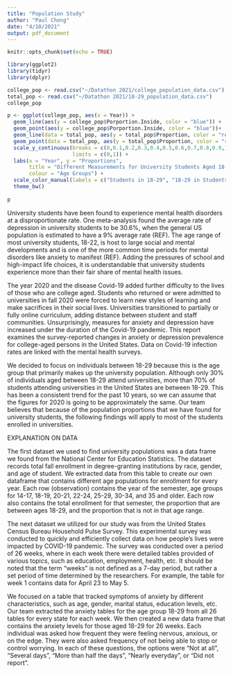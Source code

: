 ```yaml
---
title: "Population Study"
author: "Paul Chong"
date: "4/10/2021"
output: pdf_document
---
```



\colorlet{shadecolor}{gray!10}
```r
knitr::opts_chunk$set(echo = TRUE)
```
\newcommand{\hstart}{ \colorlet{shadecolor}{orange!20}
\begin{shaded} }
\newcommand{\hstop}{  \end{shaded} \colorlet{shadecolor}{gray!10}}

```r
library(ggplot2)
library(tidyr)
library(dplyr)
```


```r
college_pop <- read.csv("~/Datathon 2021/college_population_data.csv")
total_pop <- read.csv("~/Datathon 2021/18-29_population_data.csv")
college_pop
```


```r

p <- ggplot(college_pop, aes(x = Year)) +
  geom_line(aes(y = college_pop$Porportion.Inside, color = "blue")) +
  geom_point(aes(y = college_pop$Porportion.Inside, color = "blue"))+
  geom_line(data = total_pop, aes(y = total_pop$Proportion, color = "red")) +
  geom_point(data = total_pop, aes(y = total_pop$Proportion, color = "red"))+
  scale_y_continuous(breaks = c(0,0.1,0.2,0.3,0.4,0.5,0.6,0.7,0.8,0.9,1.00), 
                     limits = c(0,1)) +
  labs(x = "Year", y = "Proportions",  
       title = "Different Measurements for University Students Aged 18-29",
       colour = "Age Groups") + 
  scale_color_manual(labels = c("Students in 18-29", "18-29 in Students"), values = c("blue", "red")) +
  theme_bw()
  
p
```

\hstart

University students have been found to experience mental health disorders at a disproportionate rate.  One meta-analysis found the average rate of depression in university students to be 30.6\%, when the general US population is estimated to have a 9\% average rate (REF).  The age range of most university students, 18-22, is host to large social and mental developments and is one of the more common time periods for mental disorders like anxiety to manifest (REF).  Adding the pressures of school and high-impact life choices, it is understandable that university students experience more than their fair share of mental health issues.  

The year 2020 and the disease Covid-19 added further difficulty to the lives of those who are college aged.  Students who returned or were admitted to universities in fall 2020 were forced to learn new styles of learning and make sacrifices in their social lives.   Universities transitioned to partially or fully online curriculum, adding distance between student and staff communities.  Unsurprisingly, measures for anxiety and depression have increased under the duration of the Covid-19 pandemic.  This report examines the survey-reported changes in anxiety or depression prevalence for college-aged persons in the United States.  Data on Covid-19 infection rates are linked with the mental health surveys.

We decided to focus on individuals between 18-29 because this is the age group that primarily makes up the university population. Although only 30% of individuals aged between 18-29 attend universities, more than 70% of students attending universities in the United States are between 18-29. This has been a consistent trend for the past 10 years, so we can assume that the figures for 2020 is going to be approximately the same. Our team believes that because of the population proportions that we have found for university students, the following findings will apply to most of the students enrolled in universities. 

\hstop


\hstart

EXPLANATION ON DATA

The first dataset we used to find university populations was a data frame we found from the National Center for Education Statistics. The dataset records total fall enrollment in degree-granting institutions by race, gender, and age of student. We extracted data from this table to create our own dataframe that contains different age populations for enrollment for every year. Each row (observation) contains the year of the semester, age groups for 14-17, 18-19, 20-21, 22-24, 25-29, 30-34, and 35 and older. Each row also contains the total enrollment for that semester, the proportion that are between ages 18-29, and the proportion that is not in that age range. 

The next dataset we utilized for our study was from the United States Census Bureau Household Pulse Survey. This experimental survey was conducted to quickly and efficiently collect data on how people's lives were impacted by COVID-19 pandemic. The survey was conducted over a period of 26 weeks, where in each week there were detailed tables provided of various topics, such as education, employment, health, etc. It should be noted that the term "weeks" is not defined as a 7-day period, but rather a set period of time determined by the researchers. For example, the table for week 1 contains data for April 23 to May 5. 

We focused on a table that tracked symptoms of anxiety by different characteristics, such as age, gender, marital status, education levels, etc. Our team extracted the anxiety tables for the age group 18-29 from all 26 tables for every state for each week. We then created a new data frame that contains the anxiety levels for those aged 18-29 for 26 weeks. Each individual was asked how frequent they were feeling nervous, anxious, or on the edge. They were also asked frequency of not being able to stop or control worrying. In each of these questions, the options were "Not at all", "Several days", "More than half the days", "Nearly everyday", or "Did not report". 



\hstop







